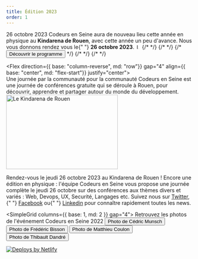 ```yaml
---
title: Édition 2023
order: 1
---
```




<OGImage path="/images/ces/social.jpg" />
<Stack spacing="16">
  <Card variant="primary">
    <Flex align="center" justify="center" direction={{ base: 'column', lg: 'row'}}>
      <Box maxW="60ch">
        <Heading fontSize="2xl">
          26 octobre 2023
        </Heading>
        <Text>
          Codeurs en Seine aura de nouveau lieu cette année en physique au <strong>Kindarena&nbsp;de&nbsp;Rouen</strong>,
          avec cette année un peu d'avance. Nous vous donnons rendez vous le{" "}
          <strong>26&nbsp;octobre&nbsp;2023</strong>.
        </Text>
        <Image src="/images/ces/logo-kindarena.svg" width="13rem" alt="Logo Kindarena" mt={5} />
      </Box>
      {/* <Box
        ml={{ lg: 'auto' }}
        pt={{ base: 4, lg: 0 }}
        pl={{ lg: 4 }}
        maxW={{ lg: '16rem' }}
        w="full"
      > */}
        {/* <Stack
          spacing="4"
          justify="center"
          direction={{base: 'column', sm: 'row', md: 'column'}}
        >
          <CallForPaperButton cfpId="77LWxBRFiJ13EdvlEE8X" /> */}
          {/* <Button as={Link} to="programme" color="brand.600">
            Découvrir le programme
          </Button> */}
        {/* </Stack> */}
      {/* </Box> */}
    </Flex>
  </Card>

  <Flex direction={{ base: "column-reverse", md: "row"}} gap="4" align={{ base: "center", md: "flex-start"}} justify="center">  
    <Stack maxW="60ch" spacing={4}>
      <Heading as="h3" size="md">
        Une journée par la communauté pour la communauté
      </Heading>
      <Text>
        Codeurs en Seine est une journée de conférences gratuite qui se déroule
        à Rouen, pour découvrir, apprendre et partager autour du monde du
        développement.
      </Text>
    </Stack>
    <Image
      width="300px"
      height="200px"
      objectFit="cover"
      src="/images/ces/kindarena.jpg"
      alt="Le Kindarena de Rouen"
      borderRadius={4}
    />
  </Flex>

  <Stack spacing={4}>
    <Heading as="h3" size="md">
      Rendez-vous le jeudi 26 octobre 2023 au Kindarena de Rouen !
    </Heading>
    <Text>
      Encore une édition en physique : l'équipe Codeurs en Seine vous propose
      une journée complète le jeudi 26 octobre sur des conférences aux thèmes
      divers et variés : Web, Devops, UX, Securité, Langages etc.
    </Text>
  </Stack>

  <Stack spacing="4">
    <Newsletter />
    <Text textAlign="center">
      Suivez nous sur <A href="https://twitter.com/codeursenseine">Twitter</A>,{" "}
      <A href="http://facebook.com/codeursenseine">Facebook</A> ou{" "}
      <A href="https://fr.linkedin.com/company/codeurs-en-seine">Linkedin</A> pour
      connaître rapidement toutes les news.
    </Text>
  </Stack>

  <SimpleGrid columns={{ base: 1, md: 2 }} gap="4">
    <Box rounded="md" overflow="hidden">
      <Benevoles />
    </Box>
    <Stack justify="space-around">
      <Text>Retrouvez les photos de l'événement Codeurs en Seine 2022</Text>
      <Button
        colorScheme="brand"
        as="a"
        href="https://drive.google.com/drive/folders/1U1EAqulWmO5567uQIoRNrMALDp49hy_z?usp=share_link"
      >
        Photo de Cédric Munsch
      </Button>
      <Button
        colorScheme="brand"
        as="a"
        href="https://drive.google.com/drive/folders/1ONNu9szbirIWUjmzjNa9vnFx_khSmvIl?usp=share_link"
      >
        Photo de Frédéric Bisson
      </Button>
      <Button
        colorScheme="brand"
        as="a"
        href="https://drive.google.com/drive/folders/1ZxXTP29W_N_IHQ824K9BME-z0gB_NlST?usp=share_link"
      >
        Photo de Matthieu Coulon
      </Button>
      <Button
        colorScheme="brand"
        as="a"
        href="https://drive.google.com/drive/folders/1gTpaL4V4zm_5mjC8iPURklXsbyxO6Bvf?usp=share_link"
      >
        Photo de Thibault Dandré
      </Button>
    </Stack>
  </SimpleGrid>

  <SponsorsList />

  <Flex align="center" justify="center" mt={8}>
    <a href="https://www.netlify.com">
      <img src="https://www.netlify.com/img/global/badges/netlify-light.svg" alt="Deploys by Netlify" />
    </a>
  </Flex>
</Stack>
